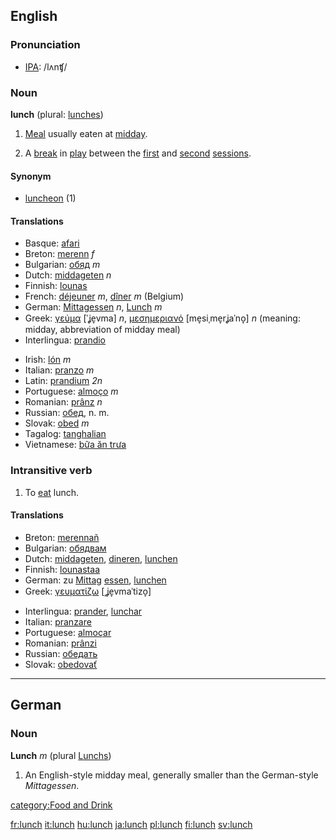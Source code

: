 ==English==
===Pronunciation===
*[[IPA]]: /lʌnʧ/

===Noun===
'''lunch''' (plural: [[lunches]])

# [[Meal]] usually eaten at [[midday]].
# {{Cricket}} A [[break]] in [[play]] between the [[first session|first]] and [[second session|second]] [[session]]s.

====Synonym====
* [[luncheon]] (1)

====Translations====
{{top}}
*Basque: [[afari]]
*Breton: [[merenn]] ''f''
*Bulgarian: [[обяд]] ''m''
*Dutch: [[middageten]] ''n''
*Finnish: [[lounas]]
*French: [[déjeuner]] ''m'', [[dîner]] ''m'' (Belgium)
*German: [[Mittagessen]] ''n'', [[Lunch]] ''m''
*Greek: [[γεύμα]] [ˈʝe̞vma] ''n'', [[μεσημεριανό]] [me̞siˌme̞rʝaˈno̞] ''n'' (meaning: midday, abbreviation of midday meal)
*Interlingua: [[prandio]]
{{mid}}
*Irish: [[lón]] ''m''
*Italian: [[pranzo]] ''m''
*Latin: [[prandium]] ''2n''
*Portuguese: [[almoço]] ''m''
*Romanian: [[prânz]] ''n''
*Russian: [[обед]], n. m.
*Slovak: [[obed]] ''m''
*Tagalog: [[tanghalian]]
*Vietnamese: [[bữa ăn trưa]]
{{bottom}}

===Intransitive verb===
# To [[eat]] lunch.

====Translations====
{{top}}
*Breton: [[merennañ]]
*Bulgarian: [[обядвам]]
*Dutch: [[middageten]], [[dineren]], [[lunchen]]
*Finnish: [[lounastaa]]
*German: zu [[Mittag]] [[essen]], [[lunchen]]
*Greek: [[γευματίζω]] [ˌʝe̞vmaˈtizo̞]
{{mid}}
*Interlingua: [[prander]], [[lunchar]]
*Italian: [[pranzare]]
*Portuguese: [[almoçar]]
*Romanian: [[prânzi]]
*Russian: [[обедать]]
*Slovak: [[obedovať]]
{{bottom}}
----

==German==
===Noun===
'''Lunch''' ''m'' (plural [[Lunchs]])

# An English-style midday meal, generally smaller than the German-style ''Mittagessen''.

[[category:Food and Drink]]

[[fr:lunch]]
[[it:lunch]]
[[hu:lunch]]
[[ja:lunch]]
[[pl:lunch]]
[[fi:lunch]]
[[sv:lunch]]